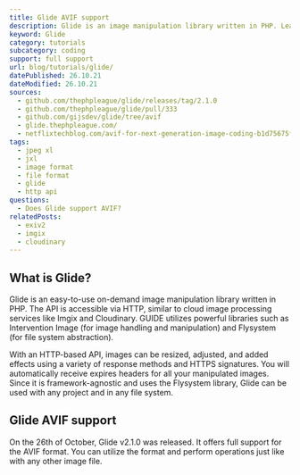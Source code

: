 ```yaml
---
title: Glide AVIF support
description: Glide is an image manipulation library written in PHP. Learn how to read AVIF images within Glide.
keyword: Glide
category: tutorials
subcategory: coding
support: full support
url: blog/tutorials/glide/
datePublished: 26.10.21
dateModified: 26.10.21
sources:
  - github.com/thephpleague/glide/releases/tag/2.1.0
  - github.com/thephpleague/glide/pull/333
  - github.com/gijsdev/glide/tree/avif
  - glide.thephpleague.com/
  - netflixtechblog.com/avif-for-next-generation-image-coding-b1d75675fe4
tags:
  - jpeg xl
  - jxl
  - image format
  - file format
  - glide
  - http api
questions:
  - Does Glide support AVIF?
relatedPosts:
  - exiv2
  - imgix
  - cloudinary
---
```


## What is Glide?

Glide is an easy-to-use on-demand image manipulation library written in PHP. The API is accessible via HTTP, similar to cloud image processing services like Imgix and Cloudinary. GUIDE utilizes powerful libraries such as Intervention Image (for image handling and manipulation) and Flysystem (for file system abstraction).

With an HTTP-based API, images can be resized, adjusted, and added effects using a variety of response methods and HTTPS signatures. You will automatically receive expires headers for all your manipulated images. Since it is framework-agnostic and uses the Flysystem library, Glide can be used with any project and in any file system.

## Glide AVIF support

On the 26th of October, Glide v2.1.0 was released. It offers full support for the AVIF format. You can utilize the format and perform operations just like with any other image file.

